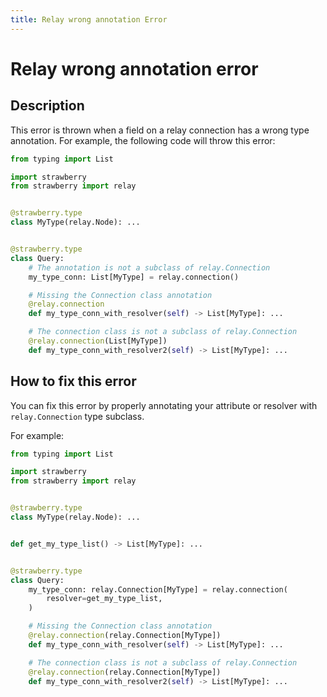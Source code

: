 ```yaml
---
title: Relay wrong annotation Error
---
```


# Relay wrong annotation error

## Description

This error is thrown when a field on a relay connection has a wrong type
annotation. For example, the following code will throw this error:

```python
from typing import List

import strawberry
from strawberry import relay


@strawberry.type
class MyType(relay.Node): ...


@strawberry.type
class Query:
    # The annotation is not a subclass of relay.Connection
    my_type_conn: List[MyType] = relay.connection()

    # Missing the Connection class annotation
    @relay.connection
    def my_type_conn_with_resolver(self) -> List[MyType]: ...

    # The connection class is not a subclass of relay.Connection
    @relay.connection(List[MyType])
    def my_type_conn_with_resolver2(self) -> List[MyType]: ...
```

## How to fix this error

You can fix this error by properly annotating your attribute or resolver with
`relay.Connection` type subclass.

For example:

```python
from typing import List

import strawberry
from strawberry import relay


@strawberry.type
class MyType(relay.Node): ...


def get_my_type_list() -> List[MyType]: ...


@strawberry.type
class Query:
    my_type_conn: relay.Connection[MyType] = relay.connection(
        resolver=get_my_type_list,
    )

    # Missing the Connection class annotation
    @relay.connection(relay.Connection[MyType])
    def my_type_conn_with_resolver(self) -> List[MyType]: ...

    # The connection class is not a subclass of relay.Connection
    @relay.connection(relay.Connection[MyType])
    def my_type_conn_with_resolver2(self) -> List[MyType]: ...
```